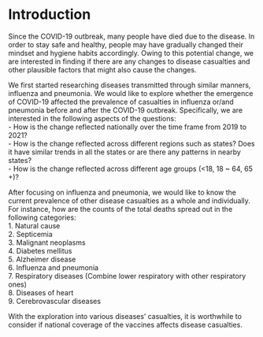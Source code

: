 # Introduction
Since the COVID-19 outbreak, many people have died due to the disease. In order to stay safe and healthy, people may have gradually changed their mindset and hygiene habits accordingly. Owing to this potential change, we are interested in finding if there are any changes to disease casualties and other plausible factors that might also cause the changes.  

We first started researching diseases transmitted through similar manners, influenza and pneumonia. We would like to explore whether the emergence of COVID-19 affected the prevalence of casualties in influenza or/and pneumonia before and after the COVID-19 outbreak. Specifically, we are interested in the following aspects of the questions:  
- How is the change reflected nationally over the time frame from 2019 to 2021?  
- How is the change reflected across different regions such as states? Does it have similar trends in all the states or are there any patterns in nearby states?  
- How is the change reflected across different age groups (<18, 18 ~ 64, 65 +)?  

After focusing on influenza and pneumonia, we would like to know the current prevalence of other disease casualties as a whole and individually. For instance, how are the counts of the total deaths spread out in the following categories:      
1. Natural cause  
2. Septicemia  
3. Malignant neoplasms  
4. Diabetes mellitus  
5. Alzheimer disease  
6. Influenza and pneumonia  
7. Respiratory diseases (Combine lower respiratory with other respiratory ones)  
8. Diseases of heart  
9. Cerebrovascular diseases  

With the exploration into various diseases' casualties, it is worthwhile to consider if national coverage of the vaccines affects disease casualties.  


